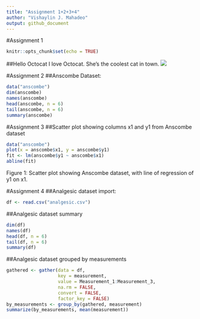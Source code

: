 ```yaml
---
title: "Assignment 1+2+3+4"
author: "Vishaylin J. Mahadeo"
output: github_document
---
```


#Assignment 1
```r
knitr::opts_chunk$set(echo = TRUE)

```

##Hello Octocat
I love Octocat. She's the coolest cat in town.
![](https://dl.dropboxusercontent.com/u/11805474/painblogr/biostats/images/octocat.png)

#Assignment 2
##Anscombe Dataset:
```r
data("anscombe")
dim(anscombe)
names(anscombe)
head(anscombe, n = 6)
tail(anscombe, n = 6)
summary(anscombe)
```

#Assignment 3
##Scatter plot showing columns x1 and y1 from Anscombe dataset
```r
data("anscombe")
plot(x = anscombe$x1, y = anscombe$y1)
fit <- lm(anscombe$y1 ~ anscombe$x1)
abline(fit)
```
Figure 1: Scatter plot showing Anscombe dataset, with line of regression of y1 on x1.

#Assignment 4
##Analgesic dataset import:
```r
df <- read.csv("analgesic.csv")
```

##Analgesic dataset summary
```r
dim(df)
names(df)
head(df, n = 6)
tail(df, n = 6)
summary(df)
```

##Analgesic dataset grouped by measurements
```r
gathered <- gather(data = df,
                   key = measurement, 
                   value = Measurement_1:Measurement_3,
                   na.rm = FALSE,
                   convert = FALSE,
                   factor_key = FALSE)
by_measurements <- group_by(gathered, measurement)
summarize(by_measurements, mean(measurement))
```
